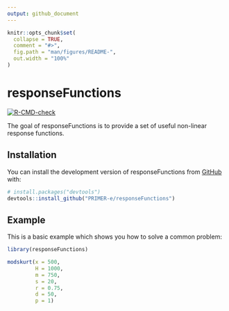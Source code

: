 ```yaml
---
output: github_document
---
```


<!-- README.md is generated from README.Rmd. Please edit that file -->

```r
knitr::opts_chunk$set(
  collapse = TRUE,
  comment = "#>",
  fig.path = "man/figures/README-",
  out.width = "100%"
)
```

# responseFunctions

<!-- badges: start -->
[![R-CMD-check](https://github.com/PRIMER-e/responseFunctions/workflows/R-CMD-check/badge.svg)](https://github.com/PRIMER-e/responseFunctions/actions)
<!-- badges: end -->

The goal of responseFunctions is to provide a set of useful non-linear response functions.

## Installation

You can install the development version of responseFunctions from [GitHub](https://github.com/) with:

``` r
# install.packages("devtools")
devtools::install_github("PRIMER-e/responseFunctions")
```

## Example

This is a basic example which shows you how to solve a common problem:

```r
library(responseFunctions)

modskurt(x = 500,
         H = 1000,
         m = 750,
         s = 20,
         r = 0.75,
         d = 50,
         p = 1)
```
